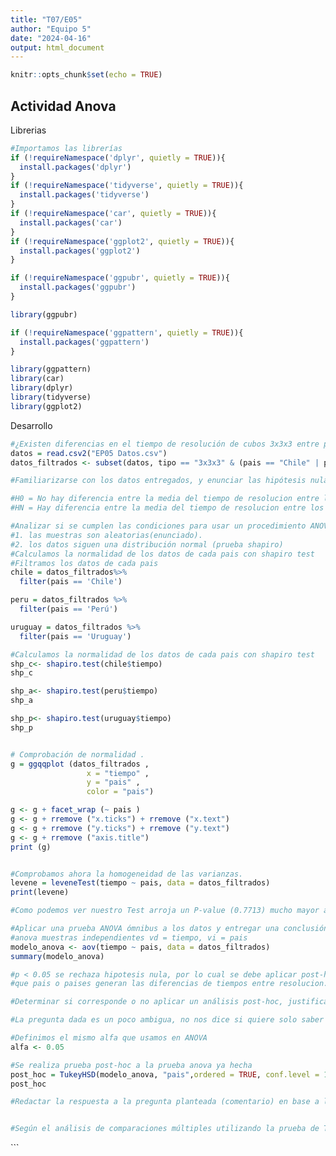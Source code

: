 ---
title: "T07/E05"
author: "Equipo 5"
date: "2024-04-16"
output: html_document
---

```{r setup, include=FALSE}
knitr::opts_chunk$set(echo = TRUE)
```

## Actividad Anova
Librerias
```{r}
#Importamos las librerías
if (!requireNamespace('dplyr', quietly = TRUE)){
  install.packages('dplyr')
}
if (!requireNamespace('tidyverse', quietly = TRUE)){
  install.packages('tidyverse')
}
if (!requireNamespace('car', quietly = TRUE)){
  install.packages('car')
}
if (!requireNamespace('ggplot2', quietly = TRUE)){
  install.packages('ggplot2')
}

if (!requireNamespace('ggpubr', quietly = TRUE)){
  install.packages('ggpubr')
}

library(ggpubr)

if (!requireNamespace('ggpattern', quietly = TRUE)){
  install.packages('ggpattern')
}

library(ggpattern)
library(car)
library(dplyr)
library(tidyverse)
library(ggplot2)
```

Desarrollo
```{r cars}
#¿Existen diferencias en el tiempo de resolución de cubos 3x3x3 entre participantes de Chile, Perú y Uruguay?
datos = read.csv2("EP05 Datos.csv")
datos_filtrados <- subset(datos, tipo == "3x3x3" & (pais == "Chile" | pais == "Perú" | pais == "Uruguay"))

#Familiarizarse con los datos entregados, y enunciar las hipótesis nula y alternativa para el procedimiento ANOVA.

#H0 = No hay diferencia entre la media del tiempo de resolucion entre los paises Chile Peru y Uru
#HN = Hay diferencia entre la media del tiempo de resolucion entre los paises

#Analizar si se cumplen las condiciones para usar un procedimiento ANOVA y agregar código al script R para verificarlo.
#1. las muestras son aleatorias(enunciado).
#2. los datos siguen una distribución normal (prueba shapiro)
#Calculamos la normalidad de los datos de cada pais con shapiro test
#Filtramos los datos de cada pais
chile = datos_filtrados%>%
  filter(pais == 'Chile')

peru = datos_filtrados %>%
  filter(pais == 'Perú')

uruguay = datos_filtrados %>%
  filter(pais == 'Uruguay')

#Calculamos la normalidad de los datos de cada pais con shapiro test
shp_c<- shapiro.test(chile$tiempo)
shp_c

shp_a<- shapiro.test(peru$tiempo)
shp_a

shp_p<- shapiro.test(uruguay$tiempo)
shp_p


# Comprobación de normalidad .
g = ggqqplot (datos_filtrados ,
                 x = "tiempo" ,
                 y = "pais" ,
                 color = "pais")

g <- g + facet_wrap (~ pais )
g <- g + rremove ("x.ticks") + rremove ("x.text")
g <- g + rremove ("y.ticks") + rremove ("y.text")
g <- g + rremove ("axis.title")
print (g)


#Comprobamos ahora la homogeneidad de las varianzas.
levene = leveneTest(tiempo ~ pais, data = datos_filtrados)
print(levene)

#Como podemos ver nuestro Test arroja un P-value (0.7713) mucho mayor al nivel de significancia común de 0.05, por lo que se mantiene la hipótesis nula de que los grupos mantienen homogeneidad.

#Aplicar una prueba ANOVA ómnibus a los datos y entregar una conclusión usando un nivel de significación adecuado.
#anova muestras independientes vd = tiempo, vi = pais
modelo_anova <- aov(tiempo ~ pais, data = datos_filtrados)
summary(modelo_anova)

#p < 0.05 se rechaza hipotesis nula, por lo cual se debe aplicar post-hoc y saber
#que pais o paises generan las diferencias de tiempos entre resolucion.

#Determinar si corresponde o no aplicar un análisis post-hoc, justificando adecuadamente la opción escogida. Independiente del resultado anterior, aplicar un análisis post-hoc pertinente y comentar los resultados obtenidos.

#La pregunta dada es un poco ambigua, no nos dice si quiere solo saber la diferencia global o especificarlas ya que con o sin posthoc se podría responder. Con ANOVA se prueba de que si existen diferencias, pero por rigor de ver si hay alguna contradicción con los resultados, se aplicará post-hoc de igual forma.

#Definimos el mismo alfa que usamos en ANOVA
alfa <- 0.05

#Se realiza prueba post-hoc a la prueba anova ya hecha
post_hoc = TukeyHSD(modelo_anova, "pais",ordered = TRUE, conf.level = 1 - alfa)
post_hoc

#Redactar la respuesta a la pregunta planteada (comentario) en base a los resultados del análisis realizado


#Según el análisis de comparaciones múltiples utilizando la prueba de Tukey, se encontraron diferencias significativas en las medias entre los grupos de Uruguay y Chile (diferencia de 0.992 con un intervalo de confianza del 95% entre 0.823 y 1.161), así como entre los grupos de Perú y Chile (diferencia de 1.039 con un intervalo de confianza del 95% entre 0.875 y 1.203). Sin embargo, no se hallaron diferencias significativas entre los grupos de Perú y Uruguay (diferencia de 0.047 con un intervalo de confianza del 95% entre -0.122 y 0.216) y el único con un valor p ajustado que mantiene la hipótesis nula de que no hay diferencias. Estos resultados sugieren que hay variaciones significativas entre unas parejas de países, pero no entre todos los grupos analizados.
```


```

